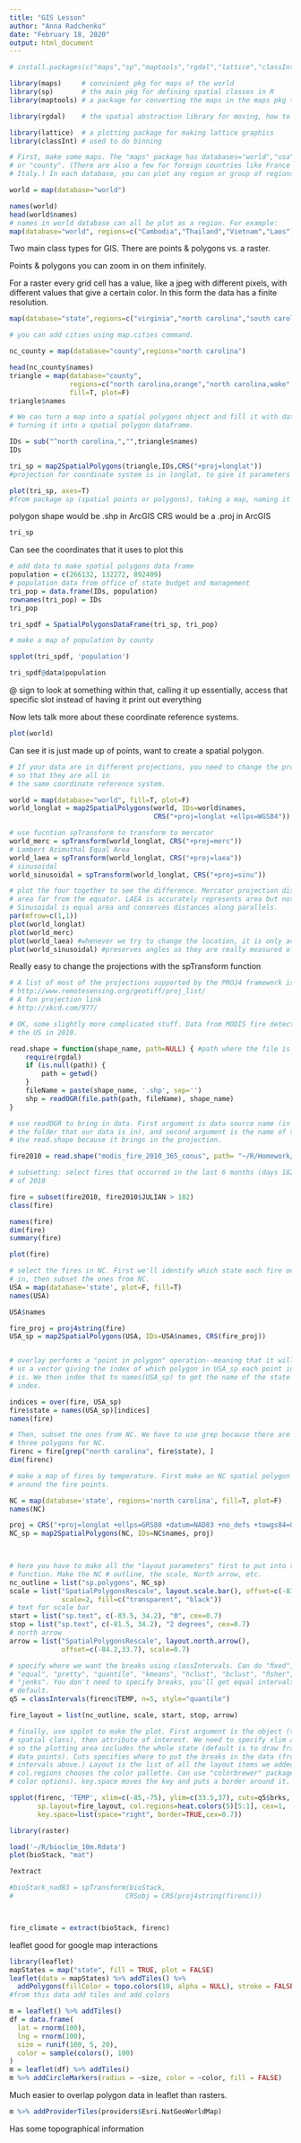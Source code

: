 ```yaml
---
title: "GIS Lesson"
author: "Anna Radchenko"
date: "February 18, 2020"
output: html_document
---
```



```r
# install.packages(c("maps","sp","maptools","rgdal","lattice","classInt"))

library(maps)     # convinient pkg for maps of the world
library(sp)       # the main pkg for defining spatial classes in R
library(maptools) # a package for converting the maps in the maps pkg to shapes
```

```r
library(rgdal)    # the spatial abstraction library for moving, how to compress spherical data to a flat dimension, what are you losing?
```

```r
library(lattice)  # a plotting package for making lattice graphics
library(classInt) # used to do binning

# First, make some maps. The "maps" package has databases="world","usa","state",
# or "county". (There are also a few for foreign countries like France and
# Italy.) In each database, you can plot any region or group of regions.

world = map(database="world")
```
```r
names(world)
head(world$names)
# names in world database can all be plot as a region. For example:
map(database="world", regions=c("Cambodia","Thailand","Vietnam","Laos"))
```
Two main class types for GIS. There are points & polygons vs. a raster. 

Points & polygons you can zoom in on them infinitely. 

For a raster every grid cell has a value, like a jpeg with different pixels, with different values that give a certain color. In this form the data has a finite resolution. 

```r
map(database="state",regions=c("virginia","north carolina","south carolina"))
```

```r
# you can add cities using map.cities command.

nc_county = map(database="county",regions="north carolina")
```

```r
head(nc_county$names)
triangle = map(database="county",
               regions=c("north carolina,orange","north carolina,wake","north carolina,durham"),
               fill=T, plot=F)
triangle$names
```

```r
# We can turn a map into a spatial polygons object and fill it with data,
# turning it into a spatial polygon dataframe.

IDs = sub("^north carolina,","",triangle$names)  
IDs
```

```r
tri_sp = map2SpatialPolygons(triangle,IDs,CRS("+proj=longlat")) 
#projection for coordinate system is in longlat, to give it parameters of it's geometry x and y are degrees

plot(tri_sp, axes=T)
#from package sp (spatial points or polygons), taking a map, naming it and adding data to it (data.frame)
```
polygon shape would be .shp in ArcGIS
CRS would be a .proj in ArcGIS

```r
tri_sp
```
Can see the coordinates that it uses to plot this


```r
# add data to make spatial polygons data frame
population = c(266132, 132272, 892409) 
# population data from office of state budget and management
tri_pop = data.frame(IDs, population)
rownames(tri_pop) = IDs
tri_pop
```

```r
tri_spdf = SpatialPolygonsDataFrame(tri_sp, tri_pop)

# make a map of population by county

spplot(tri_spdf, 'population')
```

```r
tri_spdf@data$population
```
@ sign to look at something within that, calling it up essentially, access that specific slot instead of having it print out everything



Now lets talk more about these coordinate reference systems. 
```r
plot(world)
```
Can see it is just made up of points, want to create a spatial polygon. 


```r
# If your data are in different projections, you need to change the projection
# so that they are all in 
# the same coordinate reference system.

world = map(database="world", fill=T, plot=F)
world_longlat = map2SpatialPolygons(world, IDs=world$names,
                                    CRS("+proj=longlat +ellps=WGS84")) #elliposid is a spatial abstraction to provide more parameters for the projection of the earth

# use fucntion spTransform to transform to mercator
world_merc = spTransform(world_longlat, CRS("+proj=merc"))
# Lambert Azimuthal Equal Area
world_laea = spTransform(world_longlat, CRS("+proj=laea"))
# sinusoidal
world_sinusoidal = spTransform(world_longlat, CRS("+proj=sinu"))

# plot the four together to see the difference. Mercator projection distorts
# area far from the equator. LAEA is accurately represents area but not angles.
# Sinusoidal is equal area and conserves distances along parallels.
par(mfrow=c(1,1))
plot(world_longlat)
plot(world_merc)
plot(world_laea) #whenever we try to change the location, it is only accurate to that targeted location
plot(world_sinusoidal) #preserves angles as they are really measured off the earth, good for things like flight paths
```
Really easy to change the projections with the spTransform function

```r
# A list of most of the projections supported by the PROJ4 framework is available here:
# http://www.remotesensing.org/geotiff/proj_list/
# A fun projection link
# http://xkcd.com/977/

# OK, some slightly more complicated stuff. Data from MODIS fire detections in
# the US in 2010.

read.shape = function(shape_name, path=NULL) { #path where the file is located and it's name
    require(rgdal)
    if (is.null(path)) {
        path = getwd()
    }
    fileName = paste(shape_name, '.shp', sep='')    
    shp = readOGR(file.path(path, fileName), shape_name)
}  

# use readOGR to bring in data. First argument is data source name (in this case
# the folder that our data is in), and second argument is the name of the layer.
# Use read.shape because it brings in the projection.

fire2010 = read.shape("modis_fire_2010_365_conus", path= "~/R/Homework/MODISfire2010")
```
```r
# subsetting: select fires that occurred in the last 6 months (days 182 to 365)
# of 2010

fire = subset(fire2010, fire2010$JULIAN > 182)
class(fire)
```
```r
names(fire)
dim(fire)
summary(fire)
```
```r
plot(fire)
```

```r
# select the fires in NC. First we'll identify which state each fire occurred
# in, then subset the ones from NC. 
USA = map(database='state', plot=F, fill=T)
names(USA)
```
```r
USA$names
```

```r
fire_proj = proj4string(fire)
USA_sp = map2SpatialPolygons(USA, IDs=USA$names, CRS(fire_proj))


# overlay performs a "point in polygon" operation--meaning that it will return
# us a vector giving the index of which polygon in USA_sp each point in firehot
# is. We then index that to names(USA_sp) to get the name of the state for that
# index.

indices = over(fire, USA_sp)
fire$state = names(USA_sp)[indices]
names(fire)
```

```r
# Then, subset the ones from NC. We have to use grep because there are actually
# three polygons for NC.
firenc = fire[grep("north carolina", fire$state), ]
dim(firenc)
```

```r
# make a map of fires by temperature. First make an NC spatial polygon to put
# around the fire points.

NC = map(database='state', regions='north carolina', fill=T, plot=F)
names(NC)
```

```r
proj = CRS("+proj=longlat +ellps=GRS80 +datum=NAD83 +no_defs +towgs84=0,0,0")
NC_sp = map2SpatialPolygons(NC, IDs=NC$names, proj)
                            


# here you have to make all the "layout parameters" first to put into the spplot
# function. Make the NC # outline, the scale, North arrow, etc.
nc_outline = list("sp.polygons", NC_sp)
scale = list("SpatialPolygonsRescale", layout.scale.bar(), offset=c(-83.5,34),
             scale=2, fill=c("transparent", "black"))
# text for scale bar
start = list("sp.text", c(-83.5, 34.2), "0", cex=0.7)
stop = list("sp.text", c(-81.5, 34.2), "2 degrees", cex=0.7)
# north arrow
arrow = list("SpatialPolygonsRescale", layout.north.arrow(), 
             offset=c(-84.2,33.7), scale=0.7)

# specify where we want the breaks using classIntervals. Can do "ﬁxed", "sd",
# "equal", "pretty", "quantile", "kmeans", "hclust", "bclust", "ﬁsher", or
# "jenks". You don't need to specify breaks, you'll get equal intervals by
# default.
q5 = classIntervals(firenc$TEMP, n=5, style="quantile")

fire_layout = list(nc_outline, scale, start, stop, arrow)

# finally, use spplot to make the plot. First argument is the object (type
# spatial class), then attribute of interest. We need to specify xlim and ylim
# so the plotting area includes the whole state (default is to draw frame around
# data points). Cuts specifies where to put the breaks in the data (from class 
# intervals above.) Layout is the list of all the layout items we added above.
# col.regions chooses the color pallette. Can use "colorbrewer" package for more
# color options). key.space moves the key and puts a border around it.

spplot(firenc, 'TEMP', xlim=c(-85,-75), ylim=c(33.5,37), cuts=q5$brks,
       sp.layout=fire_layout, col.regions=heat.colors(5)[5:1], cex=1,
       key.space=list(space="right", border=TRUE,cex=0.7))  
```


```r
library(raster)

load('~/R/bioclim_10m.Rdata')
plot(bioStack, "mat")
```

```r
?extract
```


```r
#bioStack_nad83 = spTransform(bioStack, 
#                            CRSobj = CRS(proj4string(firenc)))



fire_climate = extract(bioStack, firenc)
```

leaflet good for google map interactions

```r
library(leaflet)
mapStates = map("state", fill = TRUE, plot = FALSE)
leaflet(data = mapStates) %>% addTiles() %>%
  addPolygons(fillColor = topo.colors(10, alpha = NULL), stroke = FALSE)
#from this data add tiles and add colors
```


```r
m = leaflet() %>% addTiles()
df = data.frame(
  lat = rnorm(100),
  lng = rnorm(100),
  size = runif(100, 5, 20),
  color = sample(colors(), 100)
)
m = leaflet(df) %>% addTiles()
m %>% addCircleMarkers(radius = ~size, color = ~color, fill = FALSE)
```

Much easier to overlap polygon data in leaflet than rasters.


```r
m %>% addProviderTiles(providers$Esri.NatGeoWorldMap)
```
Has some topographical information

